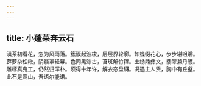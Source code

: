```yaml
---
---
---
```

title: 小蓬莱奔云石
---







滇茶初看花，忽为风雨落。簇簇起波梭，层层界轮廓。如蝶缀花心，步步堪咀嚼。薜萝杂松楸，阴翳罩轻幕。色同黑漆古，苔斑解竹箨。土绣鼎彝文，翡翠兼丹雘。雕琢真鬼工，仍然归浑朴。须得十年许，解衣恣盘礴。况遇主人贤，胸中有丘壑。此石是寒山，吾语尔能诺。